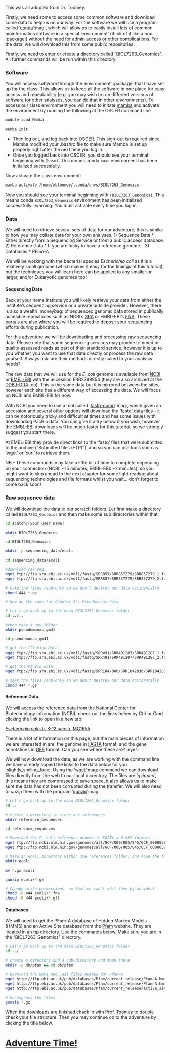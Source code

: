 
This was all adopted from Dr. Toomey.

Firstly, we need some to access some common software and download some data to help us on our way. For the software we will use a program called '[conda](https://docs.conda.io/en/latest/)':mag:, which will allow us to easily install lots of common bioinformatics software in a special 'environment' (think of it like a box :package:) without the need for admin access or other complications. For the data, we will download this from some public repositories.

Firstly, we need to enter or create a directory called "BIOL7263_Genomics". All further commands will be run within this  directory.



### Software

You will access software through the 'environment' :package: that I have set up for the class. This allows us to keep all the software in one place for easy access and repeatability (e.g. you may wish to run different versions of software for other analyses, you can do that in other environments). To access our class environment you will need to initate [mamba](https://mamba.readthedocs.io/en/latest/) and activate the environment by running the following at the OSCER command line


```bash
module load Mamba

mamba init

```
* Then log out, and log back into OSCER. This sign-out is required since Mamba modified your .bashrc file to make sure Mamba is set up properly right after the next time you log in.
* Once you logged back into OSCER, you should see your terminal beginning with `(base)`. This means conda `base` environment has been initialized successfully.

Now activate the class environment: 
```bash
mamba activate /home/mbtoomey/.conda/envs/BIOL7263_Genomics
```
Now you should see your terminal beginning with `(BIOL7263_Genomics)`. This means conda `BIOL7263_Genomics` environment has been initialized successfully. :warning: You must activate every time you log in. 


### Data

We will need to retrieve several sets of data for our adventure, this is similar to how you may collate data for your own analyses.
 1) Sequence Data
  * Either directly from a Sequencing Service or from a public access database.
 2) Reference Data
  * If you are lucky to have a reference genome...
 3) Databases
  * PFam-A

We will be working with the bacterial species *Escherichia coli* as it is a relatively small genome (which makes it easy for the timings of this tutorial), but the techniques you will learn here can be applied to any smaller or larger, and/or Eukaryotic genomes too!

#### Sequencing Data

Back at your home institute you will likely retrieve your data from either the institute's sequencing service or a private outside provider. However, there is also a wealth :moneybag: of sequenced genomic data stored in publically accesible repositories such as NCBI's [SRA](https://www.ncbi.nlm.nih.gov/sra) or EMBL-EBI's [ENA](https://www.ebi.ac.uk/ena). These portals are also where you will be required to deposit your sequencing efforts during publication.

For this adventure we will be downloading and processing raw sequencing data. Please note that some sequencing services may provide trimmed or quality assessed reads as part of their standard service, however it is up to you whether you want to use that data directly or process the raw data yourself. Always ask: are their methods directly suited to your analysis needs?

The raw data that we will use for the *E. coli* genome is available from [NCBI](https://trace.ncbi.nlm.nih.gov/Traces/sra/?run=ERR2789854) or [EMBL-EBI](https://www.ebi.ac.uk/ena/data/view/ERR2789854) with the accession ERR2789854 (they are also archived at the [DDBJ-DRA](https://www.ddbj.nig.ac.jp/dra/index-e.html) too). This is the same data but it is mirrored between the sites, however each site has a different way of accessing the data. We will focus on NCBI and EMBL-EBI for now.

With NCBI you need to use a tool called '[fastq-dump](https://ncbi.github.io/sra-tools/fastq-dump.html)':mag:, which given an accession and several other options will download the 'fastq' data files - it can be notoriously tricky and difficult at times and has some issues with downloading PacBio data. You can give it a try below if you wish, however the EMBL-EBI downloads will be much faster for this tutorial, so we strongly suggest you start there.

At EMBL-EBI they provide direct links to the 'fastq' files that were submitted to the archive ("Submitted files (FTP)"), and so you can use tools such as 'wget' or 'curl' to retrieve them.

NB - These commands may take a little bit of time to complete depending on your connection (NCBI: ~15  minutes; EMBL-EBI: ~2 minutes), so you might want to skip ahead to the next chapter for some light reading about sequencing technologies and file formats whilst you wait... don't forget to come back soon!

### Raw sequence data

We will download the data to our scratch folders. Let first make a directory called `BIOL7263_Genomics` and then make some sub directories within that:

```bash
cd scatch/[your user name]

mkdir BIOL7263_Genomics

cd BIOL7263_Genomics

mkdir -p sequencing_data/ecoli 

cd sequencing_data/ecoli

#download raw seq. 
wget ftp://ftp.sra.ebi.ac.uk/vol1/fastq/SRR857/SRR857279/SRR857279_1.fastq.gz
wget ftp://ftp.sra.ebi.ac.uk/vol1/fastq/SRR857/SRR857279/SRR857279_2.fastq.gz

# make the files read-only so we don't destroy our data accidentally
chmod 444 *.gz

# Now do the same for Chapter 5's Pseudomonas data

# Let's go back up to the main BIOL7263_Genomics folder
cd ../.. 

#then make a new folder
mkdir pseudomonas_gm41 

cd pseudomonas_gm41

# get the Illumina Data
wget ftp://ftp.sra.ebi.ac.uk/vol1/fastq/SRR491/SRR491287/SRR491287_1.fastq.gz
wget ftp://ftp.sra.ebi.ac.uk/vol1/fastq/SRR491/SRR491287/SRR491287_2.fastq.gz

# get the PacBio data
wget ftp://ftp.sra.ebi.ac.uk/vol1/fastq/SRR104/006/SRR1042836/SRR1042836_subreads.fastq.gz

# make the files read-only so we don't destroy our data accidentally
chmod 444 *.gz
```

#### Reference Data
We will access the reference data from the National Center for Biotechnology Information (NCBI), check out the links below by Ctrl or Cmd clicking the link to open in a new tab:

[*Escherichia coli* str. K-12 substr. MG1655](https://www.ncbi.nlm.nih.gov/genome/167?genome_assembly_id=161521)

There is a lot of information on this page, but the main pieces of information we are interested in are; the genome in [FASTA](https://en.wikipedia.org/wiki/FASTA_format) format, and the gene annotations in [GFF](https://en.wikipedia.org/wiki/General_feature_format) format. Can you see where these are? :eyes:

We will now download the data, as we are working with the command line we have already copied the links to the data below for you :slightly_smiling_face:. Using the '[wget](https://www.gnu.org/software/wget/)':mag: command we can download files directly from the web to our local dicrectory. The files are '*gzipped*', this means they are compressed to save space, it also allows us to make sure the data has not been corrupted during the transfer. We will also need to *unzip* them with the program '[gunzip](https://linux.die.net/man/1/gunzip)':mag:.

```bash
# Let's go back up to the main BIOL7263_Genomics folder
cd ..

# Create a directory to store our references
mkdir reference_sequences

cd reference_sequences

# Download the E. coli reference genome in FASTA and GFF formats
wget ftp://ftp.ncbi.nlm.nih.gov/genomes/all/GCF/000/005/845/GCF_000005845.2_ASM584v2/GCF_000005845.2_ASM584v2_genomic.fna.gz
wget ftp://ftp.ncbi.nlm.nih.gov/genomes/all/GCF/000/005/845/GCF_000005845.2_ASM584v2/GCF_000005845.2_ASM584v2_genomic.gff.gz

# Make an ecoli directory within the references folder, and move the files there, and then unzip them
mkdir ecoli 

mv *.gz ecoli

gunzip ecoli/*.gz

# Change write permissions, so that we can't edit them by accident
chmod -R 444 ecoli/*.fna
chmod -R 444 ecoli/*.gff
```

#### Databases
We will need to get the PFam-A database of Hidden Markov Models (HMMS) and an Active Site database from the [Pfam](https://pfam.xfam.org/) website. They are located in an ftp directory. Use the commands below. Make sure you are in the "BIOL7263_Genomics" directory.

```bash
# Let's go back up to the main BIOL7263_Genomics folder
cd ../..

# create a directory and a sub-directory and move there
mkdir -p db/pfam && cd db/pfam

# Download the HMMs and .dat files needed for Pfam-A
wget http://ftp.ebi.ac.uk/pub/databases/Pfam/current_release/Pfam-A.hmm.gz
wget http://ftp.ebi.ac.uk/pub/databases/Pfam/current_release/Pfam-A.hmm.dat.gz
wget http://ftp.ebi.ac.uk/pub/databases/Pfam/current_release/active_site.dat.gz

# Uncompress the files
gunzip *.gz
```

When the downloads are finished chack in with Prof. Toomey to double check your file structure. Then you may continue on to the adventure by clicking the title below.

# [Adventure Time!](https://github.com/mbtoomey/genomics_adventure/blob/release/chapter_2/task_1.md)